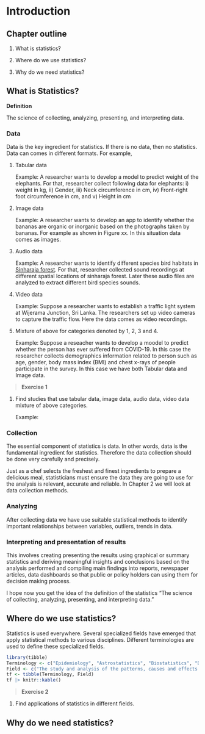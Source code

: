 # Introduction

## Chapter outline

1. What is statistics?

2. Where do we use statistics?

3. Why do we need statistics?



## What is Statistics?

**Definition**

The science of collecting, analyzing, presenting, and interpreting data.





### Data

Data is the key ingredient for statistics. If there is no data, then no statistics. Data can comes in different formats. For example,

1. Tabular data

    Example: A researcher wants to develop a model to predict weight of the elephants. For that, researcher collect following data for elephants: i) weight in kg, ii) Gender, iii) Neck circumference in cm, iv) Front-right foot circumference in cm, and v) Height in cm

2. Image data

    Example: A researcher wants to develop an app to identify whether the bananas are organic or inorganic based on the photographs taken by bananas. For example as shown in Figure xx. In this situation data comes as images.

3. Audio data

    Example: A researcher wants to identify different species bird habitats in [Sinharaja forest](https://whc.unesco.org/en/list/405/). For that, researcher collected sound recordings at different spatial locations of sinharaja forest. Later these audio files are analyzed to extract different bird species sounds.
  
  
4. Video data

    Example: Suppose a researcher wants to establish a traffic light system at Wijerama Junction, Sri Lanka. The  researchers set up video cameras to capture the traffic flow. Here the data comes as video recordings. 

5. Mixture of above for categories denoted by 1, 2, 3 and 4.

    Example: Suppose a reseacher wants to develop a moodel to predict whether the person has ever suffered from COVID-19. In this case the researcher collects demographics information related to person such as age, gender, body mass index (BMI) and chest x-rays of people participate in the survey. In this case we have both Tabular data and Image data.
    
> **Exercise 1**

1. Find studies that use tabular data, image data, audio data, video data mixture of above categories.

    Example:


    
    

### Collection

The essential component of statistics is data. In other words, data is the fundamental ingredient for statistics. Therefore the data collection should be done very carefully and precisely.

Just as a chef selects the freshest and finest ingredients to prepare a  delicious meal, statisticians must ensure the data they are going to use for the analysis is relevant, accurate and reliable. In Chapter 2 we will look at data collection methods.


### Analyzing

After collecting data we have use suitable statistical methods to identify important relationships between variables, outliers, trends in data.

### Interpreting and presentation of results

This involves creating presenting the results using graphical or summary statistics and deriving meaningful insights and conclusions based on the analysis performed and compiling main findings into reports, newspaper articles, data dashboards so that public or policy holders can using them for decision making process.


I hope now you get the idea of the definition of the statistics "The science of collecting, analyzing, presenting, and interpreting data."


## Where do we use statistics?

Statistics is used everywhere. Several specialized fields have emerged that apply statistical methods to various disciplines. Different terminologies are used to define these specialized fields.


```r
library(tibble)
Terminology <- c("Epidemiology", "Astrostatistics", "Biostatistics", "Demography", "Social statistics", "Chemometrics", "Actuarial statistics", "Forensic statistics", "Spatial statistics", "Econometrics", "Jurimetrics", "Psychometrics")
Field <- c("The study and analysis of the patterns, causes and effects of health and disease conditions", "Applies statistical analysis to the understanding of astronomical data", "Studies biological phenomena", "Statistical study of all populations", "Study human behavior in a social environment", "Science of extracting information from chemical systems by data-driven means","Discipline that deals with assessing the risks in insurance and finance field.", "Studies DNA testing results", "Analysis of spatial data", "Uses economic theory, mathematics, and statistical inference to quantify economic phenomena. ", "Application of probability and statistics to law.", "Applies statistical methods to psychological measurements")
tf <- tibble(Terminology, Field)
tf |> knitr::kable()
```

> **Exercise 2**

1. Find applications of statistics in different fields.

##  Why do we need statistics?


